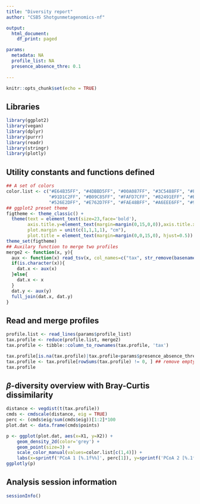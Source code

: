 ```yaml
---
title: "Diversity report"
author: "CSB5 Shotgunmetagenomics-nf"

output:
  html_document:
    df_print: paged

params:
  metadata: NA
  profile_list: NA
  presence_absence_thre: 0.1
  
---
```


```r
knitr::opts_chunk$set(echo = TRUE)
```
## Libraries

```r
library(ggplot2)
library(vegan)
library(dplyr)
library(purrr)
library(readr)
library(stringr)
library(plotly)
```

## Utility constants and functions defined
```r
## A set of colors
color.list <- c("#E64B35FF", "#4DBBD5FF", "#00A087FF", "#3C5488FF", "#F39B7FFF", "#8491B4FF",
                "#91D1C2FF", "#B09C85FF", "#FAFD7CFF", "#82491EFF", "#B7E4F9FF", "#FB6467FF",
                "#526E2DFF", "#E762D7FF", "#FAE48BFF", "#A6EEE6FF", "#95CC5EFF")
## ggplot2 preset theme
figtheme <- theme_classic() +
  theme(text = element_text(size=23,face='bold'),
        axis.title.y=element_text(margin=margin(0,15,0,0)),axis.title.x=element_text(margin=margin(15,0,0,0)),
        plot.margin = unit(c(1,1,1,1), "cm"),
        plot.title = element_text(margin=margin(0,0,15,0), hjust=0.5))
theme_set(figtheme)
## Auxilary function to merge two profiles
merge2 <- function(x, y){
  aux <- function(x) read_tsv(x, col_names=c("tax", str_remove(basename(x), '[\\._\\-].*')))
  if(is.character(x)){
    dat.x <- aux(x)
  }else{
    dat.x <- x
  }
  dat.y <- aux(y)
  full_join(dat.x, dat.y)  
}
```

## Read and merge profiles

```r
profile.list <- read_lines(params$profile_list)
tax.profile <- reduce(profile.list, merge2)
tax.profile <- tibble::column_to_rownames(tax.profile, 'tax')

tax.profile[is.na(tax.profile)|tax.profile<params$presence_absence_thre] <- 0 ## impute NAs and set low abundance taxon to 0
tax.profile <- tax.profile[rowSums(tax.profile) != 0, ] ## remove empty taxa
tax.profile
```

## $\beta$-diversity overview with Bray-Curtis dissimilarity

```r
distance <- vegdist(t(tax.profile))
cmds <- cmdscale(distance, eig = TRUE)
perc <- (cmds$eig/sum(cmds$eig))[1:2]*100
plot.dat <- data.frame(cmds$points)

p <- ggplot(plot.dat, aes(x=X1, y=X2)) + 
    geom_density_2d(color='grey') + 
    geom_point(size=3) + 
    scale_color_manual(values=color.list[c(1,4)]) + 
    labs(x=sprintf('PCoA 1 [%.1f%%]', perc[1]), y=sprintf('PCoA 2 [%.1f%%]', perc[2])) 
ggplotly(p)
```

## Analysis session information

```r
sessionInfo()
```
